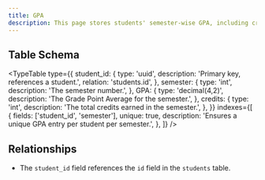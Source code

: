 ```yaml
---
title: GPA
description: This page stores students' semester-wise GPA, including credits earned.
---
```


## Table Schema

<TypeTable
  type={{
    student_id: {
      type: 'uuid',
      description: 'Primary key, references a student.',
      relation: 'students.id',
    },
    semester: {
      type: 'int',
      description: 'The semester number.',
    },
    GPA: {
      type: 'decimal(4,2)',
      description: 'The Grade Point Average for the semester.',
    },
    credits: {
      type: 'int',
      description: 'The total credits earned in the semester.',
    },
  }}
  indexes={[
    {
      fields: ['student_id', 'semester'],
      unique: true,
      description: 'Ensures a unique GPA entry per student per semester.',
    },
  ]}
/>

## Relationships

- The `student_id` field references the `id` field in the `students` table.

<Cards>
  <Card title="Go to Students Table" href="./students" />
</Cards>

